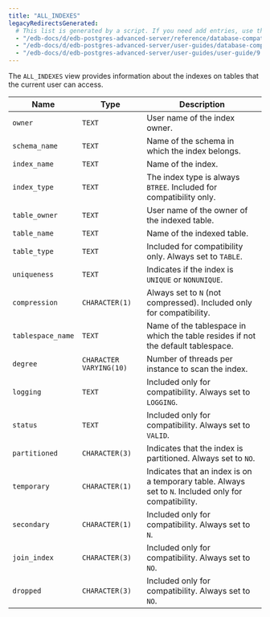 ```yaml
---
title: "ALL_INDEXES"
legacyRedirectsGenerated:
  # This list is generated by a script. If you need add entries, use the `legacyRedirects` key.
  - "/edb-docs/d/edb-postgres-advanced-server/reference/database-compatibility-for-oracle-developers-reference-guide/9.6/Database_Compatibility_for_Oracle_Developers_Reference_Guide.1.113.html"
  - "/edb-docs/d/edb-postgres-advanced-server/user-guides/database-compatibility-for-oracle-developers-guide/9.5/Database_Compatibility_for_Oracle_Developers_Guide.1.230.html"
  - "/edb-docs/d/edb-postgres-advanced-server/user-guides/user-guide/9.5/EDB_Postgres_Enterprise_Guide.1.176.html"
---
```


<div id="all_indexes" class="registered_link"></div>

The `ALL_INDEXES` view provides information about the indexes on tables that the current user can access.

| Name              | Type                    | Description                                                                                          |
| ----------------- | ----------------------- | ---------------------------------------------------------------------------------------------------- |
| `owner`           | `TEXT`                  | User name of the index owner.                                                                      |
| `schema_name`     | `TEXT`                  | Name of the schema in which the index belongs.                                                       |
| `index_name`      | `TEXT`                  | Name of the index.                                                                               |
| `index_type`      | `TEXT`                  | The index type is always `BTREE`. Included for compatibility only.                                   |
| `table_owner`     | `TEXT`                  | User name of the owner of the indexed table.                                                         |
| `table_name`      | `TEXT`                  | Name of the indexed table.                                                                       |
| `table_type`      | `TEXT`                  | Included for compatibility only. Always set to `TABLE`.                                              |
| `uniqueness`      | `TEXT`                  | Indicates if the index is `UNIQUE` or `NONUNIQUE`.                                                   |
| `compression`     | `CHARACTER(1)`          | Always set to `N` (not compressed). Included only for compatibility.                                 |
| `tablespace_name` | `TEXT`                  | Name of the tablespace in which the table resides if not the default tablespace.              |
| `degree`          | `CHARACTER VARYING(10)` | Number of threads per instance to scan the index.                                                    |
| `logging`         | `TEXT`                  | Included only for compatibility. Always set to `LOGGING`.                                           |
| `status`          | `TEXT`                  | Included only for compatibility. Always set to `VALID`.                                              |
| `partitioned`     | `CHARACTER(3)`          | Indicates that the index is partitioned. Always set to `NO`.                              |
| `temporary`       | `CHARACTER(1)`          | Indicates that an index is on a temporary table. Always set to `N`. Included only for compatibility. |
| `secondary`       | `CHARACTER(1)`          | Included only for compatibility. Always set to `N`.                                                  |
| `join_index`      | `CHARACTER(3)`          | Included only for compatibility. Always set to `NO`.                                                 |
| `dropped`         | `CHARACTER(3)`          | Included only for compatibility. Always set to `NO`.                                                 |
